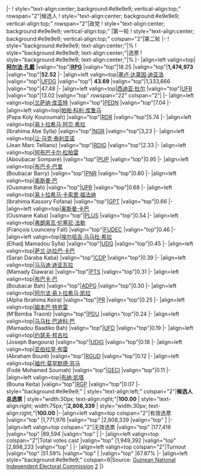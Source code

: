 {{electiontable|2010年几内亚总统选举|2010年畿內亞總統[[2010年几内亚总统选举|选举结果]]}}
|-
!  style="text-align:center; background:#e9e9e9; vertical-align:top;" rowspan="2"|候选人
!  style="text-align:center; background:#e9e9e9; vertical-align:top;" rowspan="2"|政党
!  style="text-align:center; background:#e9e9e9; vertical-align:top;" |第一轮
!  style="text-align:center; background:#e9e9e9; vertical-align:top;" colspan="2"|第二轮
|-
!  style="background:#e9e9e9; text-align:center;"|%
!  style="background:#e9e9e9; text-align:center;"|选票
!  style="background:#e9e9e9; text-align:center;"|%
|-
|align=left valign=top|'''[[阿尔法·孔戴]]'''
|valign="top"|'''[[几内亚人民联盟|RPG]]'''
|valign="top"|18.25
|valign="top"|'''1,474,973'''
|valign="top"|'''52.52'''
|-
|align=left valign=top|[[塞卢·达莱因·迪亚洛]]
|valign="top"|[[几内亚民主力量联盟|UFDG]]
|valign="top"| '''43.69'''
|valign="top"|1,333,666
|valign="top"|47.48
|-
|align=left valign=top|[[西迪亚·杜尔]]
|valign="top"|[[几内亚共和力量同盟|UFR]]
|valign="top"|13.02
|valign="top" rowspan="22" colspan="2"|
|-
|align=left valign=top|[[兰萨纳·库亚特]]
|valign="top"|[[国家发展希望党|PEDN]]
|valign="top"|7.04
|-
|align=left valign=top|[[帕帕·科利·库鲁马]]<br>(Papa Koly Kouroumah)
|valign="top"|[[保卫共和同盟|RDR]]
|valign="top"|5.74
|-
|align=left valign=top|[[易卜拉希马·阿贝·希拉]]<br>(Ibrahima Abe Sylla)
|valign="top"|[[新时代共和党|NGR]]
|valign="top"|3,23
|-
|align=left valign=top|[[让·马克·泰利亚诺]]<br>(Jean Marc Telliano)
|valign="top"|[[几内亚综合发展同盟|RDIG]]
|valign="top"|2.33
|-
|align=left valign=top|[[阿布巴卡尔·松帕雷]]<br>(Aboubacar Somparé)
|valign="top"|[[几内亚统一进步党|PUP]]
|valign="top"|0.95
|-
|align=left valign=top|[[布巴卡·巴里]]<br>(Boubacar Barry)
|valign="top"|[[National Renewal Party (Guinea)|PNR]]
|valign="top"|0.80
|-
|align=left valign=top|[[奥斯曼·巴]]<br>(Ousmane Bah)
|valign="top"|[[进步和更新联盟 (几内亚)|UPR]]
|valign="top"|0.68
|-
|align=left valign=top|[[易卜拉希马·卡索里·福法纳]]<br>(Ibrahima Kassory Fofana)
|valign="top"|[[几内亚全部党|GPT]]
|valign="top"|0.66
|-
|align=left valign=top|[[奥斯曼·卡巴]]<br>(Ousmane Kaba)
|valign="top"|[[统一和团结自由党|PLUS]]
|valign="top"|0.54
|-
|align=left valign=top|[[弗朗索瓦·伦塞尼·法勒]]<br>(François Lounceny Fall)
|valign="top"|[[民主和改变联合阵线|FUDEC]]
|valign="top"|0.46
|-
|align=left valign=top|[[埃尔哈吉·马马杜·希拉]]<br>(Elhadj Mamadou Sylla)
|valign="top"|[[几内亚民主联盟|UDG]]
|valign="top"|0.45
|-
|align=left valign=top|[[萨兰·达拉巴·卡巴]]<br>(Saran Daraba Kaba)
|valign="top"|[[泛非洲民主大会党|CDP]]
|valign="top"|0.39
|-
|align=left valign=top|[[马马迪·迪亚瓦拉]]<br>(Mamady Diawara)
|valign="top"|[[工人和团结党|PTS]]
|valign="top"|0.31
|-
|align=left valign=top|[[布巴卡·巴]]<br>(Boubacar Bah)
|valign="top"|[[几内亚民主繁荣未来党|ADPG]]
|valign="top"|0.30
|-
|align=left valign=top|[[阿尔法·易卜拉希马·凯拉]]<br>(Alpha Ibrahima Keira)
|valign="top"|[[共和党 (几内亚)|PR]]
|valign="top"|0.25
|-
|align=left valign=top|[[姆本巴·特劳雷]]<br>(M’Bemba Traoré)
|valign="top"|[[发展和团结党|PDU]]
|valign="top"|0.24
|-
|align=left valign=top|[[马马杜·巴迪科·巴]]<br>(Mamadou Baadiko Bah)
|valign="top"|[[民主力量联盟 (几内亚)|UFD]]
|valign="top"|0.19
|-
|align=left valign=top|[[约瑟夫·邦古拉]]<br>(Joseph Bangoura)
|valign="top"|[[综合发展几内亚联盟|UDIG]]
|valign="top"|0.18
|-
|align=left valign=top|[[亚伯拉罕·布雷]]<br>(Abraham Bouré)
|valign="top"|[[争取团结和发展几内亚同盟|RGUD]]
|valign="top"|0.12
|-
|align=left valign=top|[[福代·莫罕默德·苏马]]<br>(Fodé Mohamed Soumah)
|valign="top"|[[公民时代|GECI]]
|valign="top"|0.11
|-
|align=left valign=top|[[布纳·凯塔]]<br>(Bouna Keita)
|valign="top"|[[为一繁荣几内亚同盟|RGP]]
|valign="top"|0.07
|- style="background:#e9e9e9;" 
|  style="text-align:left;" colspan="2"|'''候选人总选票''' 
|  style="width:30px; text-align:right;"|'''100.00'''
|  style="text-align:right; width:75px;"|'''2,808,339'''
|  style="width:30px; text-align:right;"|'''100.00'''
|-
|align=left valign=top colspan="2"|有效选票
|valign="top" |1,771,976
|valign="top" |2,808,339
|valign="top" |
|-
|align=left valign=top colspan="2"|无效选票
|valign="top" |177,416
|valign="top" |89,594
|valign="top" |
|-
|align=left valign=top colspan="2"|Total votes cast
|valign="top" |1,949,392
|valign="top" |2,898,233
|valign="top" |
|-
|align=left valign=top colspan="2"|Turnout
|valign="top" |51.59%
|valign="top" |
|valign="top" |67.87%
|-
|align=left style="background:#e9e9e9;" colspan=6|Source: [http://www.ceniguinee.org/index.php?option=com_content&view=article&id=226:resultats-du-premier-tour-de-lelection-presidentielle-du-27-juin-2010&catid=52:autres-actualites-de-la-ceni&Itemid=1 Guinean National Independent Electoral Commission] [http://www.presidentielle2010.ceniguinee.org/index.php?option=com_content&view=article&id=50&Itemid=41 2]
|}<noinclude>[[Category:Africa presidential election result templates|{{PAGENAME}}]]
</noinclude>